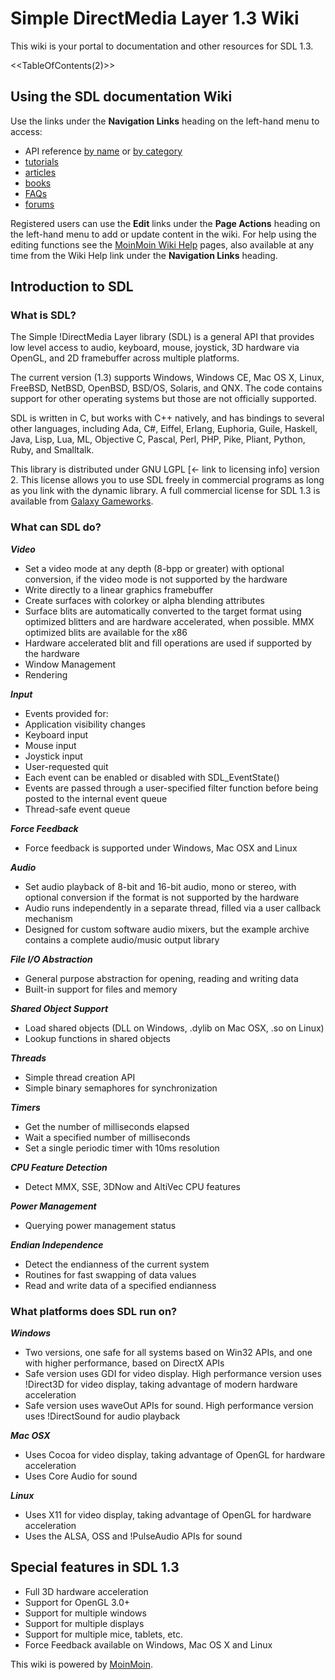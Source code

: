 <!-- # Please edit system and help pages ONLY in the master wiki! -->
<!-- # For more information, please see MoinMoin:MoinDev/Translation. -->
<!-- #master-page:FrontPage -->
<!-- format wiki -->
<!-- language en -->
<!-- pragma section-numbers 2 -->
<!-- acl All:read -->
= Simple DirectMedia Layer 1.3 Wiki =
This wiki is your portal to documentation and other resources for SDL 1.3.

<<TableOfContents(2)>>

== Using the SDL documentation Wiki ==
Use the links under the '''Navigation Links''' heading on the left-hand menu to access:

* API reference [[CategoryAPI|by name]] or [[APIByCategory|by category]]
* [[Tutorials|tutorials]]
* [[Articles|articles]]
* [[Books|books]]
* [[FAQs]]
* [http://forums.libsdl.org/ forums]

Registered users can use the '''Edit''' links under the '''Page Actions''' heading on the left-hand menu to add or update content in the wiki. For help using the editing functions see the [[HelpOnEditing|MoinMoin Wiki Help]] pages, also available at any time from the Wiki Help link under the '''Navigation Links''' heading.

== Introduction to SDL ==
=== What is SDL? ===
The Simple !DirectMedia Layer library (SDL) is a general API that provides low level access to audio, keyboard, mouse, joystick, 3D hardware via OpenGL, and 2D framebuffer across multiple platforms.

The current version (1.3) supports Windows, Windows CE, Mac OS X, Linux,  FreeBSD, NetBSD, OpenBSD, BSD/OS, Solaris, and QNX. The code contains support for other operating systems but those are not officially supported.

SDL is written in C, but works with C++ natively, and has bindings to several other languages, including Ada, C#, Eiffel, Erlang, Euphoria, Guile, Haskell, Java, Lisp, Lua, ML, Objective C, Pascal, Perl, PHP, Pike, Pliant, Python, Ruby, and Smalltalk.

This library is distributed under GNU LGPL [<- link to licensing info] version 2. This license allows you to use SDL freely in commercial programs as long as you link with the dynamic library. A full commercial license for SDL 1.3 is available from [http://www.galaxygameworks.com Galaxy Gameworks].

=== What can SDL do? ===
''''' Video'''''

* Set a video mode at any depth (8-bpp or greater) with optional conversion, if the video mode is not supported by the hardware
* Write directly to a linear graphics framebuffer
* Create surfaces with colorkey or alpha blending                 attributes
* Surface blits are automatically converted to the                 target format using optimized blitters and are                 hardware accelerated, when possible. MMX                 optimized blits are available for the x86
* Hardware accelerated blit and fill operations are                 used if supported by the hardware
* Window Management
* Rendering

''''' Input'''''

* Events provided for:
* Application visibility changes
* Keyboard input
* Mouse input
* Joystick input
* User-requested quit
* Each event can be enabled or disabled with                 SDL_EventState()
* Events are passed through a user-specified filter                 function before being posted to the internal                 event queue
* Thread-safe event queue

''''' Force Feedback'''''

* Force feedback is supported under Windows, Mac OSX and Linux

'''''Audio'''''

* Set audio playback of 8-bit and 16-bit audio,                 mono or stereo, with optional conversion if the                 format is not supported by the hardware
* Audio runs independently in a separate thread,                 filled via a user callback mechanism
* Designed for custom software audio mixers, but                 the example archive contains a complete                 audio/music output library

'''''File I/O Abstraction'''''

* General purpose abstraction for opening, reading and writing data
* Built-in support for files and memory

'''''Shared Object Support'''''

* Load shared objects (DLL on Windows, .dylib on Mac OSX, .so on Linux)
* Lookup functions in shared objects

'''''Threads'''''

* Simple thread creation API
* Simple binary semaphores for synchronization

'''''Timers'''''

* Get the number of milliseconds elapsed
* Wait a specified number of milliseconds
* Set a single periodic timer with 10ms resolution

'''''CPU Feature Detection'''''

* Detect MMX, SSE, 3DNow and AltiVec CPU features

'''''Power Management'''''

* Querying power management status

'''''Endian Independence'''''

* Detect the endianness of the current system
* Routines for fast swapping of data values
* Read and write data of a specified endianness

=== What platforms does SDL run on? ===
'''''Windows'''''

* Two versions, one safe for all systems based on                 Win32 APIs, and one with higher performance,                 based on DirectX APIs
* Safe version uses GDI for video display. High                 performance version uses !Direct3D for video                 display, taking advantage of modern hardware                 acceleration
* Safe version uses waveOut APIs for sound. High                 performance version uses !DirectSound for audio                 playback

'''''Mac OSX'''''

* Uses Cocoa for video display, taking advantage of OpenGL for hardware acceleration
* Uses Core Audio for sound

'''''Linux'''''

* Uses X11 for video display, taking advantage of OpenGL for hardware acceleration
* Uses the ALSA, OSS and !PulseAudio APIs for sound

== Special features in SDL 1.3 ==
* Full 3D hardware acceleration
* Support for OpenGL 3.0+
* Support for multiple windows
* Support for multiple displays
* Support for multiple mice, tablets, etc.
* Force Feedback available on Windows, Mac OS X and Linux

This wiki is powered by [http://moinmo.in/ MoinMoin].
